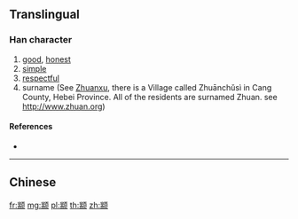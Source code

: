 {{character info/new}}
{{also|顓}}
==Translingual==

===Han character===
{{Han char|rn=181|rad=页|as=09|sn=15|four=|canj=UBMBO}}

# [[good]], [[honest]]
# [[simple]]
# [[respectful]]
# surname (See [[w:Zhuanxu|Zhuanxu]], there is a Village called Zhuānchǔsì in Cang County, Hebei Province. All of the residents are surnamed Zhuan. see http://www.zhuan.org)<!---translated from an anonymous contributor, A-cai: 颛顼,中华始祖黄帝之孙,列五帝之一。现有颛褚寺村，位于河北省沧县，皆姓颛。www.zhuan.org--->

====References====
* {{Han ref|kx=1410.451|hdz=74382.070|uh=989B|ud=39067}}

----

==Chinese==
{{zh-see|顓}}

[[fr:颛]]
[[mg:颛]]
[[pl:颛]]
[[th:颛]]
[[zh:颛]]